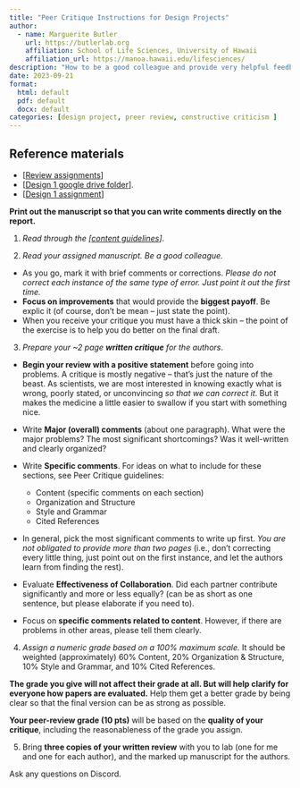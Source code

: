```yaml
---
title: "Peer Critique Instructions for Design Projects"
author:
  - name: Marguerite Butler  
    url: https://butlerlab.org
    affiliation: School of Life Sciences, University of Hawaii
    affiliation_url: https://manoa.hawaii.edu/lifesciences/
description: "How to be a good colleague and provide very helpful feedback"
date: 2023-09-21
format: 
  html: default 
  pdf: default
  docx: default
categories: [design project, preer review, constructive criticism ]
---
```


:::{.callout-note}
# Reference materials
- \[[Review assignments](https://docs.google.com/spreadsheets/d/1tpULc_8UNd_RMxd290c9_ZY-OaCw2dsmOJpf2peRO9g/edit#gid=0)\] 
- \[[Design 1 google drive folder](https://drive.google.com/drive/u/1/folders/1U_XYCqBZB3rLk7ca8Joi84cXN4YmULq0)\].
- \[[Design 1 assignment](design1.qmd)\] 

__Print out the manuscript so that you can write comments directly on the report.__
:::

1. _Read through the \[[content guidelines](PeerCritiqueGuidelines.pdf)\]_. 
 
2. _Read your assigned manuscript. Be a good colleague._ 
- As you go, mark it with brief comments or corrections. _Please do not correct each instance of the same type of error. Just point it out the first time._ 
-  __Focus on improvements__ that would provide the __biggest payoff__. Be explic
it (of course, don't be mean – just state the point). 
-  When you receive your critique you must have a thick skin – the point of the exercise is to help you do better on the final draft. 

3. _Prepare your ~2 page __written critique__ for the authors_. 

  + __Begin your review with a positive statement__ before going into problems.  A critique is mostly negative – that's just the nature of the beast. As scientists, we are most interested in knowing exactly what is wrong, poorly stated, or unconvincing _so that we can correct it_. But it makes the medicine a little easier to swallow if you start with something nice.

  + Write __Major (overall) comments__ (about one paragraph). What were the major problems? The most significant shortcomings? Was it well-written and clearly organized?

  + Write __Specific comments__. For ideas on what to include for these sections, see Peer Critique guidelines:
    *  Content (specific comments on each section)
    *  Organization and Structure
    *  Style and Grammar
    *  Cited References

  + In general, pick the most significant comments to write up first. _You are not obligated to provide more than two pages_ (i.e., don't correcting every little thing, just point out on the first instance, and let the authors learn from finding the rest). 

  + Evaluate __Effectiveness of Collaboration__. Did each partner contribute significantly and more or less equally? (can be as short as one sentence, but please elaborate if you need to).

  + Focus on __specific comments related to content__. However, if there are problems in other areas, please tell them clearly. 

4. _Assign a numeric grade based on a 100% maximum scale._ 
It should be weighted (approximately) 60% Content, 20% Organization & Structure, 10% Style and Grammar, and 10% Cited References. 

__The grade you give will not affect their grade at all. But will help clarify for everyone how papers are evaluated.__ Help them get a better grade by being clear so that the final version can be as strong as possible. 

__Your peer-review grade (10 pts)__ will be based on the __quality of your critique__, including the reasonableness of the grade you assign.

5. Bring __three copies of your written review__ with you to lab (one for me and one for each author), and the marked up manuscript for the authors.

Ask any questions on Discord. 